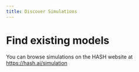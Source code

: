 ```yaml
---
title: Discover Simulations
---
```


# Find existing models

You can browse simulations on the HASH website at https://hash.ai/simulation
